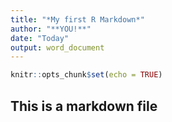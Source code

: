 ```yaml
---
title: "*My first R Markdown*"
author: "**YOU!**"
date: "Today"
output: word_document
---
```


```r
knitr::opts_chunk$set(echo = TRUE)
```

## This is a markdown file

